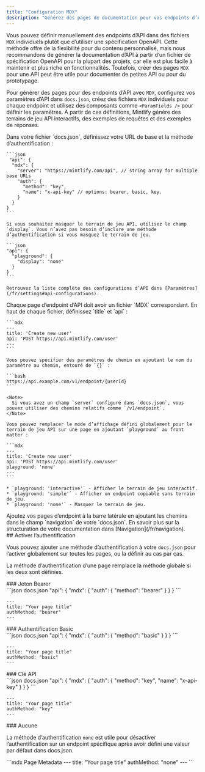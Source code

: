 ```yaml
---
title: "Configuration MDX"
description: "Générez des pages de documentation pour vos endpoints d’API à l’aide de `MDX`"
---
```


Vous pouvez définir manuellement des endpoints d’API dans des fichiers `MDX` individuels plutôt que d’utiliser une spécification OpenAPI. Cette méthode offre de la flexibilité pour du contenu personnalisé, mais nous recommandons de générer la documentation d’API à partir d’un fichier de spécification OpenAPI pour la plupart des projets, car elle est plus facile à maintenir et plus riche en fonctionnalités. Toutefois, créer des pages `MDX` pour une API peut être utile pour documenter de petites API ou pour du prototypage.

Pour générer des pages pour des endpoints d’API avec `MDX`, configurez vos paramètres d’API dans `docs.json`, créez des fichiers `MDX` individuels pour chaque endpoint et utilisez des composants comme `<ParamFields />` pour définir les paramètres. À partir de ces définitions, Mintlify génère des terrains de jeu API interactifs, des exemples de requêtes et des exemples de réponses.

<Steps>
  <Step title="Configurer votre API">
    Dans votre fichier `docs.json`, définissez votre URL de base et la méthode d’authentification :

    ```json
     "api": {
      "mdx": {
        "server": "https://mintlify.com/api", // string array for multiple base URLs
        "auth": {
          "method": "key",
          "name": "x-api-key" // options: bearer, basic, key.
        }
      }
    }
    ```

    Si vous souhaitez masquer le terrain de jeu API, utilisez le champ `display`. Vous n’avez pas besoin d’inclure une méthode d’authentification si vous masquez le terrain de jeu.

    ```json
    "api": {
      "playground": {
        "display": "none"
      }
    }
    ```

    Retrouvez la liste complète des configurations d’API dans [Paramètres](/fr/settings#api-configurations).
  </Step>

  <Step title="Créer vos pages d’endpoint">
    Chaque page d’endpoint d’API doit avoir un fichier `MDX` correspondant. En haut de chaque fichier, définissez `title` et `api` :

    ```mdx
    ---
    title: 'Create new user'
    api: 'POST https://api.mintlify.com/user'
    ---
    ```

    Vous pouvez spécifier des paramètres de chemin en ajoutant le nom du paramètre au chemin, entouré de `{}` :

    ```bash
    https://api.example.com/v1/endpoint/{userId}
    ```

    <Note>
      Si vous avez un champ `server` configuré dans `docs.json`, vous pouvez utiliser des chemins relatifs comme `/v1/endpoint`.
    </Note>

    Vous pouvez remplacer le mode d’affichage défini globalement pour le terrain de jeu API sur une page en ajoutant `playground` au front matter :

    ```mdx
    ---
    title: 'Create new user'
    api: 'POST https://api.mintlify.com/user'
    playground: 'none'
    ---
    ```

    * `playground: 'interactive'` - Afficher le terrain de jeu interactif.
    * `playground: 'simple'` - Afficher un endpoint copiable sans terrain de jeu.
    * `playground: 'none'` - Masquer le terrain de jeu.
  </Step>

  <Step title="Ajouter vos endpoints à votre documentation">
    Ajoutez vos pages d’endpoint à la barre latérale en ajoutant les chemins dans le champ `navigation` de votre `docs.json`. En savoir plus sur la structuration de votre documentation dans [Navigation](/fr/navigation).
  </Step>
</Steps>

<div id="enabling-authentication">
  ## Activer l’authentification
</div>

Vous pouvez ajouter une méthode d’authentification à votre `docs.json` pour l’activer globalement sur toutes les pages, ou la définir au cas par cas.

La méthode d’authentification d’une page remplace la méthode globale si les deux sont définies.

<div id="bearer-token">
  ### Jeton Bearer
</div>

<CodeGroup>
  ```json docs.json
  "api": {
      "mdx": {
        "auth": {
          "method": "bearer"
        }
      }
  }
  ```

  ```mdx Page Metadata
  ---
  title: "Your page title"
  authMethod: "bearer"
  ---
  ```
</CodeGroup>

<div id="basic-authentication">
  ### Authentification Basic
</div>

<CodeGroup>
  ```json docs.json
  "api": {
      "mdx": {
        "auth": {
          "method": "basic"
        }
      }
  }
  ```

  ```mdx Page Metadata
  ---
  title: "Your page title"
  authMethod: "basic"
  ---
  ```
</CodeGroup>

<div id="api-key">
  ### Clé API
</div>

<CodeGroup>
  ```json docs.json
  "api": {
      "mdx": {
        "auth": {
          "method": "key",
          "name": "x-api-key"
        }
      }
  }
  ```

  ```mdx Page Metadata
  ---
  title: "Your page title"
  authMethod: "key"
  ---
  ```
</CodeGroup>

<div id="none">
  ### Aucune
</div>

La méthode d’authentification `none` est utile pour désactiver l’authentification sur un endpoint spécifique après avoir défini une valeur par défaut dans docs.json.

<CodeGroup>
  ```mdx Page Metadata
  ---
  title: "Your page title"
  authMethod: "none"
  ---
  ```
</CodeGroup>
